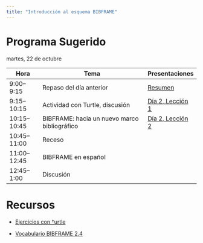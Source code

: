 ```yaml
---
title: "Introducción al esquema BIBFRAME"
---
```


# Programa Sugerido

martes, 22 de octubre

| Hora         | Tema                                          | Presentaciones |
|--------------|-----------------------------------------------|----------------|
| 9:00–9:15    | Repaso del día anterior                       | <a href="../01-day/01-day1-Resumen.qmd" target="_blank"> Resumen </a> |
| 9:15–10:15   | Actividad con Turtle, discusión               | <a href="https://slides.com/timathom/taller-bibframe-d2-l1" target="_blank"> Día 2, Lección 1 </a> |
| 10:15–10:45  | BIBFRAME: hacia un nuevo marco bibliográfico  | <a href="https://slides.com/timathom/taller-bibframe-d2-l2" target="_blank"> Día 2, Lección 2 </a> |
| 10:45–11:00  | Receso                                        | |
| 11:00–12:45  | BIBFRAME en español                           | |
| 12:45–1:00   | Discusión                                     | |

# Recursos

- [Ejercicios con †urtle](https://bibfra.mx/2024/uaslp/turtle)
  
- [Vocabulario BIBFRAME 2.4](https://docs.google.com/spreadsheets/d/1yNrmNFNTZ3atF3LdbWV-kSScjUH6koupCul65g2HRN8/edit?usp=sharing)

